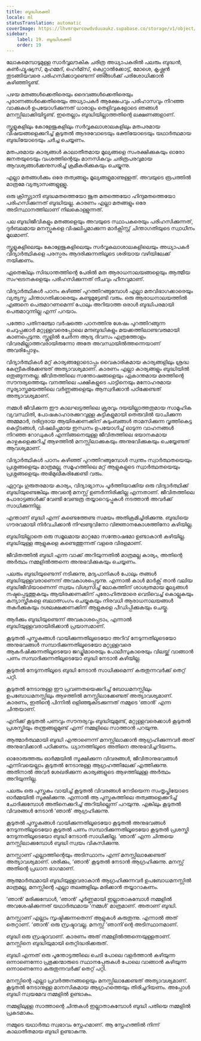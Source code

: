 ```yaml
---
title: ബുദ്ധിശക്തി
locale: ml
statusTranslation: automatic
coverImage: https://lhvmrqwrcowdvduuaukz.supabase.co/storage/v1/object/public/strapi-uploads/small_cover-educacion-fundamental.webp-2d51a7828a2b1309555be27f7e2a61a0.webp
sidebar:
    label: 19. ബുദ്ധിശക്തി
    order: 19
---
```

ലോകമെമ്പാടുമുള്ള സാർവ്വലൗകിക ചരിത്ര അധ്യാപകരിൽ പലരും ബുദ്ധൻ, കൺഫ്യൂഷ്യസ്, മുഹമ്മദ്, ഹെർമ്സ്, ക്വെറ്റ്സാൽക്കോട്ട്, മോശെ, കൃഷ്ണൻ തുടങ്ങിയവരെ പരിഹസിക്കാറുണ്ടെന്ന് ഞങ്ങൾക്ക് പരിശോധിക്കാൻ കഴിഞ്ഞിട്ടുണ്ട്.

പഴയ മതങ്ങൾക്കെതിരെയും ദൈവങ്ങൾക്കെതിരെയും പുരാണങ്ങൾക്കെതിരെയും അധ്യാപകർ ആക്ഷേപവും പരിഹാസവും നിറഞ്ഞ വാക്കുകൾ ഉപയോഗിക്കുന്നത് ധാരാളം തെളിവുകളോടെ ഞങ്ങൾ മനസ്സിലാക്കിയിട്ടുണ്ട്. ഇതെല്ലാം ബുദ്ധിയില്ലാത്തതിന്റെ ലക്ഷണങ്ങളാണ്.

സ്കൂളുകളിലും കോളേജുകളിലും സർവ്വകലാശാലകളിലും മതപരമായ വിഷയങ്ങളെക്കുറിച്ച് കൂടുതൽ ആദരവോടെയും ഭക്തിയോടെയും യഥാർത്ഥമായ ബുദ്ധിയോടെയും ചർച്ച ചെയ്യണം.

മതപരമായ കാര്യങ്ങൾ കാലാതീതമായ മൂല്യങ്ങളെ സംരക്ഷിക്കുകയും ഓരോ ജനതയുടെയും വംശത്തിന്റെയും മാനസികവും ചരിത്രപരവുമായ ആവശ്യങ്ങൾക്കനുസരിച്ച് ക്രമീകരിക്കുകയും ചെയ്യുന്നു.

എല്ലാ മതങ്ങൾക്കും ഒരേ തത്വങ്ങളും മൂല്യങ്ങളുമാണുള്ളത്. അവയുടെ രൂപത്തിൽ മാത്രമേ വ്യത്യാസങ്ങളുള്ളൂ.

ഒരു ക്രിസ്ത്യാനി ബുദ്ധമതത്തെയോ ജൂത മതത്തെയോ ഹിന്ദുമതത്തെയോ പരിഹസിക്കുന്നത് ബുദ്ധിയല്ല. കാരണം എല്ലാ മതങ്ങളും ഒരേ അടിസ്ഥാനത്തിലാണ് നിലകൊള്ളുന്നത്.

പല ബുദ്ധിജീവികളും മതങ്ങളെയും അവയുടെ സ്ഥാപകരെയും പരിഹസിക്കുന്നത്, ദുർബലമായ മനസ്സുകളെ വിഷലിപ്തമാക്കുന്ന മാർക്സിസ്റ്റ് ചിന്താഗതിയുടെ സ്വാധീനം മൂലമാണ്.

സ്കൂളുകളിലെയും കോളേജുകളിലെയും സർവ്വകലാശാലകളിലെയും അധ്യാപകർ വിദ്യാർത്ഥികളെ പരസ്പരം ആദരിക്കുന്നതിലൂടെ ശരിയായ വഴിയിലേക്ക് നയിക്കണം.

ഏതെങ്കിലും സിദ്ധാന്തത്തിന്റെ പേരിൽ മത ആരാധനാലയങ്ങളെയും ആത്മീയ സംഘടനകളെയും പരിഹസിക്കുന്നത് നീചവും ഹീനവുമാണ്.

വിദ്യാർത്ഥികൾ പഠനം കഴിഞ്ഞ് പുറത്തിറങ്ങുമ്പോൾ എല്ലാ മതവിഭാഗക്കാരെയും വ്യത്യസ്ത ചിന്താഗതിക്കാരെയും കണ്ടുമുട്ടേണ്ടി വരും. ഒരു ആരാധനാലയത്തിൽ എങ്ങനെ പെരുമാറണമെന്ന് പോലും അറിയാത്ത ഒരാൾ ബുദ്ധിപരമായി പെരുമാറുന്നില്ല എന്ന് പറയാം.

പത്തോ പതിനഞ്ചോ വർഷത്തെ പഠനത്തിനു ശേഷം പുറത്തിറങ്ങുന്ന ചെറുപ്പക്കാർ മറ്റുള്ളവരെപ്പോലെ മന്ദബുദ്ധികളും മയക്കത്തിലാണ്ടവരുമായി കാണപ്പെടുന്നു. സ്കൂളിൽ ചേർന്ന ആദ്യ ദിവസം എത്രത്തോളം വിവരമില്ലാത്തവരായിരുന്നോ അതേ അവസ്ഥയിൽത്തന്നെയാണ് അവരിപ്പോഴും.

വിദ്യാർത്ഥികൾ മറ്റ് കാര്യങ്ങളോടൊപ്പം വൈകാരികമായ കാര്യങ്ങളിലും ശ്രദ്ധ കേന്ദ്രീകരിക്കേണ്ടത് അത്യാവശ്യമാണ്. കാരണം എല്ലാ കാര്യങ്ങളും ബുദ്ധിയിൽ ഒതുങ്ങുന്നതല്ല. ജീവിതത്തിലെ സന്തോഷങ്ങളെയും ഏകാന്തമായ മരത്തിന്റെ സൗന്ദര്യത്തെയും വനത്തിലെ പക്ഷികളുടെ പാട്ടിനെയും മനോഹരമായ സൂര്യാസ്തമയത്തിലെ വർണ്ണങ്ങളെയും ആസ്വദിക്കാൻ പഠിക്കേണ്ടത് അത്യാവശ്യമാണ്.

നമ്മൾ ജീവിക്കുന്ന ഈ കാലഘട്ടത്തിലെ ക്രൂരവും ദയയില്ലാത്തതുമായ സാമൂഹിക വ്യവസ്ഥിതി, പോഷകാഹാരക്കുറവുള്ള കുട്ടികളുമായി തെരുവിൽ യാചിക്കുന്ന അമ്മമാർ, ദരിദ്രരായ ആയിരക്കണക്കിന് കുടുംബങ്ങൾ താമസിക്കുന്ന വൃത്തികെട്ട കെട്ടിടങ്ങൾ, വിഷലിപ്തമായ ഇന്ധനം ഉപയോഗിച്ച് ഓടുന്ന വാഹനങ്ങൾ നിറഞ്ഞ റോഡുകൾ എന്നിങ്ങനെയുള്ള ജീവിതത്തിലെ ഭയാനകമായ കാഴ്ചകളെക്കുറിച്ച് ആഴത്തിൽ മനസ്സിലാക്കുകയും അനുഭവിക്കുകയും ചെയ്യേണ്ടത് ആവശ്യമാണ്.

വിദ്യാർത്ഥികൾ പഠനം കഴിഞ്ഞ് പുറത്തിറങ്ങുമ്പോൾ സ്വന്തം സ്വാർത്ഥതയെയും പ്രശ്നങ്ങളെയും മാത്രമല്ല, സമൂഹത്തിലെ മറ്റ് ആളുകളുടെ സ്വാർത്ഥതയെയും പ്രശ്നങ്ങളെയും അഭിമുഖീകരിക്കേണ്ടി വരും.

ഏറ്റവും ഗുരുതരമായ കാര്യം, വിദ്യാഭ്യാസം പൂർത്തിയാക്കിയ ഒരു വിദ്യാർത്ഥിക്ക് ബുദ്ധിയുണ്ടെങ്കിലും അവന്റെ മനസ്സ് ഉണർന്നിരിക്കില്ല എന്നതാണ്. ജീവിതത്തിലെ പോരാട്ടങ്ങൾക്ക് വേണ്ടി വേണ്ടത്ര തയ്യാറെടുപ്പുകൾ നടത്താൻ അവർക്ക് സാധിക്കുന്നില്ല.

എന്താണ് ബുദ്ധി എന്ന് കണ്ടെത്തേണ്ട സമയം അതിക്രമിച്ചിരിക്കുന്നു. ബുദ്ധിയെ ഗൗരവമായി നിർവചിക്കാൻ നിഘണ്ടുവിനോ വിജ്ഞാനകോശത്തിനോ കഴിയില്ല.

ബുദ്ധിയില്ലാതെ ഒരു സമൂലമായ മാറ്റമോ സന്തോഷമോ ഉണ്ടാകാൻ കഴിയില്ല. ബുദ്ധിയുള്ള ആളുകളെ കണ്ടെത്തുന്നത് വളരെ വിരളമാണ്.

ജീവിതത്തിൽ ബുദ്ധി എന്ന വാക്ക് അറിയുന്നതിൽ മാത്രമല്ല കാര്യം, അതിന്റെ അർത്ഥം നമ്മളിൽത്തന്നെ അനുഭവിക്കുകയും ചെയ്യണം.

പലരും ബുദ്ധിയുണ്ടെന്ന് നടിക്കുന്നു, മദ്യപാനികൾ പോലും തങ്ങൾ ബുദ്ധിയുള്ളവരാണെന്ന് അവകാശപ്പെടുന്നു. എന്നാൽ കാൾ മാർക്സ് താൻ വലിയ ബുദ്ധിജീവിയാണെന്ന് സ്വയം വിശ്വസിച്ച് ലോകത്തിന് ശാശ്വതമായ മൂല്യങ്ങൾ നഷ്ടപ്പെടുത്തുകയും ആയിരക്കണക്കിന് പുരോഹിതന്മാരെ വെടിവെച്ച് കൊല്ലുകയും കന്യാസ്ത്രീകളെ ബലാത്സംഗം ചെയ്യുകയും നിരവധി ആരാധനാലയങ്ങൾ തകർക്കുകയും ദശലക്ഷക്കണക്കിന് ആളുകളെ പീഡിപ്പിക്കുകയും ചെയ്തു.

ആർക്കും ബുദ്ധിയുണ്ടെന്ന് അവകാശപ്പെടാം, എന്നാൽ ബുദ്ധിയുള്ളവരായിരിക്കാൻ പ്രയാസമാണ്.

കൂടുതൽ പുസ്തകങ്ങൾ വായിക്കുന്നതിലൂടെയോ അറിവ് നേടുന്നതിലൂടെയോ അനുഭവങ്ങൾ സമ്പാദിക്കുന്നതിലൂടെയോ മറ്റുള്ളവരെ ആകർഷിക്കുന്നതിലൂടെയോ ജഡ്ജിമാരെയും പോലീസുകാരെയും വിലയ്ക്ക് വാങ്ങാൻ പണം സമ്പാദിക്കുന്നതിലൂടെയോ ബുദ്ധി നേടാൻ കഴിയില്ല.

കൂടുതൽ നേടുന്നതിലൂടെ ബുദ്ധി നേടാൻ സാധിക്കുമെന്ന് കരുതുന്നവർക്ക് തെറ്റ് പറ്റി.

കൂടുതൽ നേടാനുള്ള ഈ പ്രവണതയെക്കുറിച്ച് ബോധമനസ്സിലും ഉപബോധമനസ്സിലും ആഴത്തിൽ മനസ്സിലാക്കേണ്ടത് അത്യാവശ്യമാണ്. കാരണം, ഇതിന്റെ പിന്നിൽ ഒളിഞ്ഞുകിടക്കുന്നത് നമ്മുടെ ‘ഞാൻ’ എന്ന ചിന്തയാണ്.

എനിക്ക് കൂടുതൽ പണവും സൗന്ദര്യവും ബുദ്ധിയുമുണ്ട്, മറ്റുള്ളവരെക്കാൾ കൂടുതൽ പ്രശസ്തിയും തന്ത്രങ്ങളുമുണ്ട് എന്ന് നമ്മളിലെ സാത്താൻ പറയുന്നു.

ആത്മാർത്ഥമായി ബുദ്ധി എന്താണെന്ന് മനസ്സിലാക്കാൻ ആഗ്രഹിക്കുന്നവർ അത് അനുഭവിക്കാൻ പഠിക്കണം. ധ്യാനത്തിലൂടെ അതിനെ അനുഭവിച്ചറിയണം.

ഓരോരുത്തരും ഓർമ്മയിൽ സൂക്ഷിക്കുന്ന വിവരങ്ങൾ, ജീവിതാനുഭവങ്ങൾ എന്നിവയെല്ലാം കൂടുതൽ നേടാനുള്ള ആഗ്രഹത്തിലേക്ക് എത്തിക്കുന്നു. അതിനാൽ അവർ ശേഖരിക്കുന്ന കാര്യങ്ങളുടെ ആഴത്തിലുള്ള അർത്ഥം അറിയുന്നില്ല.

പലരും ഒരു പുസ്തകം വായിച്ച് കൂടുതൽ വിവരങ്ങൾ നേടിയെന്ന സംതൃപ്തിയോടെ ഓർമ്മയിൽ സൂക്ഷിക്കുന്നു. എന്നാൽ ആ പുസ്തകത്തിലെ തത്വങ്ങളെക്കുറിച്ച് ചോദിക്കുമ്പോൾ അതിനെക്കുറിച്ച് അറിയില്ലെന്ന് പറയുന്നു. എങ്കിലും കൂടുതൽ വിവരങ്ങൾ നേടാൻ ‘ഞാൻ’ ആഗ്രഹിക്കുന്നു.

കൂടുതൽ പുസ്തകങ്ങൾ വായിക്കുന്നതിലൂടെയോ കൂടുതൽ അനുഭവങ്ങൾ നേടുന്നതിലൂടെയോ കൂടുതൽ പണം സമ്പാദിക്കുന്നതിലൂടെയോ കൂടുതൽ പ്രശസ്തി നേടുന്നതിലൂടെയോ ബുദ്ധി നേടാൻ സാധിക്കില്ല. ‘ഞാൻ’ എന്ന ചിന്തയെ മനസ്സിലാക്കുമ്പോൾ ബുദ്ധി സ്വയം വികസിക്കുന്നു.

മനസ്സാണ് എല്ലാത്തിന്റെയും അടിസ്ഥാനം എന്ന് മനസ്സിലാക്കേണ്ടത് അത്യാവശ്യമാണ്. ശരിക്കും, ‘ഞാൻ’ കൂടുതൽ നേടാൻ ആഗ്രഹിക്കുന്നു. മനസ്സ് അതിന്റെ പ്രധാന ഭാഗമാണ്.

ആത്മാർത്ഥമായി ബുദ്ധിയുള്ളവരാകാൻ ആഗ്രഹിക്കുന്നവർ ഉപബോധമനസ്സിൽ മാത്രമല്ല, മനസ്സിന്റെ എല്ലാ തലങ്ങളിലും മരിക്കാൻ തയ്യാറാകണം.

‘ഞാൻ’ മരിക്കുമ്പോൾ, ‘ഞാൻ’ പൂർണ്ണമായി ഇല്ലാതാകുമ്പോൾ നമ്മളിൽ അവശേഷിക്കുന്നത് യഥാർത്ഥമായ ‘നമ്മൾ’ മാത്രമാണ്. അതാണ് ബുദ്ധി.

മനസ്സാണ് എല്ലാം സൃഷ്ടിക്കുന്നതെന്ന് ആളുകൾ കരുതുന്നു. എന്നാൽ അത് തെറ്റാണ്. ‘ഞാൻ’ ഒരു സ്രഷ്ടാവല്ല. മനസ്സ് ‘ഞാനി’ന്റെ അടിസ്ഥാനമാണ്.

ബുദ്ധി ഒരു സ്രഷ്ടാവാണ്. കാരണം അത് നമ്മളിൽത്തന്നെയുള്ളതാണ്. മനസ്സിനെ ബുദ്ധിയുമായി തെറ്റിദ്ധരിക്കരുത്.

ബുദ്ധി എന്നത് ഒരു പൂന്തോട്ടത്തിലെ ചെടി പോലെ വളർത്താൻ കഴിയുന്ന ഒന്നാണെന്നോ പ്രഭുക്കന്മാരുടെ സ്ഥാനപ്പേരുകൾ പോലെ വാങ്ങാൻ കഴിയുന്ന ഒന്നാണെന്നോ കരുതുന്നവർക്ക് തെറ്റ് പറ്റി.

മനസ്സിന്റെ എല്ലാ പ്രവർത്തനങ്ങളെയും മനസ്സിലാക്കേണ്ടത് അത്യാവശ്യമാണ്. കൂടുതൽ നേടാനുള്ള മാനസികമായ ആഗ്രഹത്തെയും തിരിച്ചറിയണം. അപ്പോൾ ബുദ്ധി സ്വയമേവ നമ്മളിൽ ഉണ്ടാകും.

നമ്മളിലുള്ള സാത്താന്റെ ചിന്തകൾ ഇല്ലാതാകുമ്പോൾ ബുദ്ധി പതിയെ നമ്മളിൽ പ്രകടമാകും.

നമ്മുടെ യഥാർത്ഥ സ്വഭാവം സ്നേഹമാണ്. ആ സ്നേഹത്തിൽ നിന്ന് കാലാതീതമായ ബുദ്ധി ഉണ്ടാകുന്നു.
